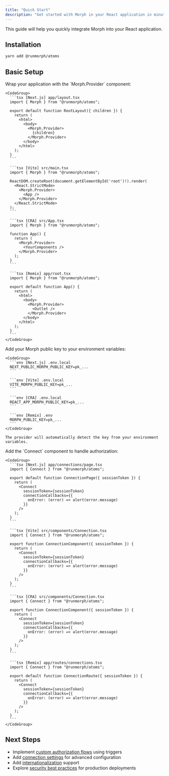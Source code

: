 ```yaml
---
title: "Quick Start"
description: "Get started with Morph in your React application in minutes."
---
```


This guide will help you quickly integrate Morph into your React application.

## Installation

```bash
yarn add @runmorph/atoms
```

## Basic Setup

<Steps>
  <Step title="Add Morph Provider">
    Wrap your application with the `Morph.Provider` component:

    <CodeGroup>
      ```tsx [Next.js] app/layout.tsx
      import { Morph } from "@runmorph/atoms";

      export default function RootLayout({ children }) {
        return (
          <html>
            <body>
              <Morph.Provider>
                {children}
              </Morph.Provider>
            </body>
          </html>
        );
      }
      ```

      ```tsx [Vite] src/main.tsx
      import { Morph } from "@runmorph/atoms";

      ReactDOM.createRoot(document.getElementById('root')!).render(
        <React.StrictMode>
          <Morph.Provider>
            <App />
          </Morph.Provider>
        </React.StrictMode>
      );
      ```

      ```tsx [CRA] src/App.tsx
      import { Morph } from "@runmorph/atoms";

      function App() {
        return (
          <Morph.Provider>
            <YourComponents />
          </Morph.Provider>
        );
      }
      ```

      ```tsx [Remix] app/root.tsx
      import { Morph } from "@runmorph/atoms";

      export default function App() {
        return (
          <html>
            <body>
              <Morph.Provider>
                <Outlet />
              </Morph.Provider>
            </body>
          </html>
        );
      }
      ```
    </CodeGroup>

  </Step>

  <Step title="Configure environment variables">
    Add your Morph public key to your environment variables:

    <CodeGroup>
      ```env [Next.js] .env.local
      NEXT_PUBLIC_MORPH_PUBLIC_KEY=pk_...
      ```

      ```env [Vite] .env.local
      VITE_MORPH_PUBLIC_KEY=pk_...
      ```

      ```env [CRA] .env.local
      REACT_APP_MORPH_PUBLIC_KEY=pk_...
      ```

      ```env [Remix] .env
      MORPH_PUBLIC_KEY=pk_...
      ```
    </CodeGroup>

    The provider will automatically detect the key from your environment variables.

  </Step>

  <Step title="Add Connect button">
    Add the `Connect` component to handle authorization:

    <CodeGroup>
      ```tsx [Next.js] app/connections/page.tsx
      import { Connect } from "@runmorph/atoms";

      export default function ConnectionPage({ sessionToken }) {
        return (
          <Connect
            sessionToken={sessionToken}
            connectionCallbacks={{
              onError: (error) => alert(error.message)
            }}
          />
        );
      }
      ```

      ```tsx [Vite] src/components/Connection.tsx
      import { Connect } from "@runmorph/atoms";

      export function ConnectionComponent({ sessionToken }) {
        return (
          <Connect
            sessionToken={sessionToken}
            connectionCallbacks={{
              onError: (error) => alert(error.message)
            }}
          />
        );
      }
      ```

      ```tsx [CRA] src/components/Connection.tsx
      import { Connect } from "@runmorph/atoms";

      export function ConnectionComponent({ sessionToken }) {
        return (
          <Connect
            sessionToken={sessionToken}
            connectionCallbacks={{
              onError: (error) => alert(error.message)
            }}
          />
        );
      }
      ```

      ```tsx [Remix] app/routes/connections.tsx
      import { Connect } from "@runmorph/atoms";

      export default function ConnectionRoute({ sessionToken }) {
        return (
          <Connect
            sessionToken={sessionToken}
            connectionCallbacks={{
              onError: (error) => alert(error.message)
            }}
          />
        );
      }
      ```
    </CodeGroup>

  </Step>
</Steps>

## Next Steps

- Implement [custom authorization flows](./connection-triggers-authorize) using triggers
- Add [connection settings](./connection-settings) for advanced configuration
- Add [internationalization](./connection-provider#internationalization) support
- Explore [security best practices](./security) for production deployments

